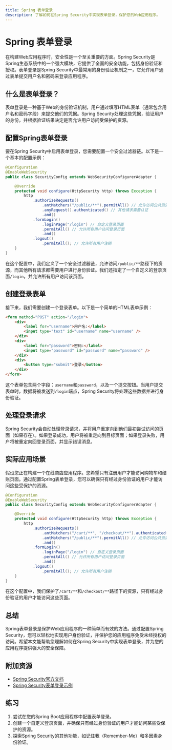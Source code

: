 ```yaml
---
title: Spring 表单登录
description: 了解如何在Spring Security中实现表单登录，保护您的Web应用程序。
---
```


# Spring 表单登录

在构建Web应用程序时，安全性是一个至关重要的方面。Spring Security是Spring生态系统中的一个强大模块，它提供了全面的安全功能，包括身份验证和授权。表单登录是Spring Security中最常用的身份验证机制之一，它允许用户通过表单提交用户名和密码来登录应用程序。

## 什么是表单登录？

表单登录是一种基于Web的身份验证机制，用户通过填写HTML表单（通常包含用户名和密码字段）来提交他们的凭据。Spring Security处理这些凭据，验证用户的身份，并根据验证结果决定是否允许用户访问受保护的资源。

## 配置Spring表单登录

要在Spring Security中启用表单登录，您需要配置一个安全过滤器链。以下是一个基本的配置示例：

```java
@Configuration
@EnableWebSecurity
public class SecurityConfig extends WebSecurityConfigurerAdapter {

    @Override
    protected void configure(HttpSecurity http) throws Exception {
        http
            .authorizeRequests()
                .antMatchers("/public/**").permitAll() // 允许访问公共资源
                .anyRequest().authenticated() // 其他请求需要认证
                .and()
            .formLogin()
                .loginPage("/login") // 自定义登录页面
                .permitAll() // 允许所有用户访问登录页面
                .and()
            .logout()
                .permitAll(); // 允许所有用户注销
    }
}
```

在这个配置中，我们定义了一个安全过滤器链，允许访问`/public/**`路径下的资源，而其他所有请求都需要用户进行身份验证。我们还指定了一个自定义的登录页面`/login`，并允许所有用户访问该页面。

## 创建登录表单

接下来，我们需要创建一个登录表单。以下是一个简单的HTML表单示例：

```html
<form method="POST" action="/login">
    <div>
        <label for="username">用户名:</label>
        <input type="text" id="username" name="username" />
    </div>
    <div>
        <label for="password">密码:</label>
        <input type="password" id="password" name="password" />
    </div>
    <div>
        <button type="submit">登录</button>
    </div>
</form>
```

这个表单包含两个字段：`username`和`password`，以及一个提交按钮。当用户提交表单时，数据将被发送到`/login`端点，Spring Security将处理这些数据并进行身份验证。

## 处理登录请求

Spring Security会自动处理登录请求，并将用户重定向到他们最初尝试访问的页面（如果存在）。如果登录成功，用户将被重定向到目标页面；如果登录失败，用户将被重定向回登录页面，并显示错误消息。

## 实际应用场景

假设您正在构建一个在线商店应用程序。您希望只有注册用户才能访问购物车和结账页面。通过配置Spring表单登录，您可以确保只有经过身份验证的用户才能访问这些受保护的资源。

```java
@Configuration
@EnableWebSecurity
public class SecurityConfig extends WebSecurityConfigurerAdapter {

    @Override
    protected void configure(HttpSecurity http) throws Exception {
        http
            .authorizeRequests()
                .antMatchers("/cart/**", "/checkout/**").authenticated() // 购物车和结账页面需要认证
                .antMatchers("/public/**").permitAll() // 允许访问公共资源
                .and()
            .formLogin()
                .loginPage("/login") // 自定义登录页面
                .permitAll() // 允许所有用户访问登录页面
                .and()
            .logout()
                .permitAll(); // 允许所有用户注销
    }
}
```

在这个配置中，我们保护了`/cart/**`和`/checkout/**`路径下的资源，只有经过身份验证的用户才能访问这些页面。

## 总结

Spring表单登录是保护Web应用程序的一种简单而有效的方法。通过配置Spring Security，您可以轻松地实现用户身份验证，并保护您的应用程序免受未经授权的访问。希望本文能帮助您理解如何在Spring Security中实现表单登录，并为您的应用程序提供强大的安全保障。

## 附加资源

- [Spring Security官方文档](https://docs.spring.io/spring-security/reference/)
- [Spring Security表单登录示例](https://github.com/spring-projects/spring-security-samples)

## 练习

1. 尝试在您的Spring Boot应用程序中配置表单登录。
2. 创建一个自定义登录页面，并确保只有经过身份验证的用户才能访问某些受保护的资源。
3. 探索Spring Security的其他功能，如记住我（Remember-Me）和多因素身份验证。
